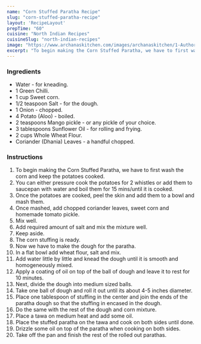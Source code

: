 ---
name: "Corn Stuffed Paratha Recipe"
slug: "corn-stuffed-paratha-recipe"
layout: 'RecipeLayout'
prepTime: "60"
cuisine: "North Indian Recipes"
cuisineSlug: "north-indian-recipes"
image: "https://www.archanaskitchen.com/images/archanaskitchen/1-Author/ruby_pathak-yahoo.com/Corn_Stuffed_Paratha.jpg"
excerpt: "To begin making the Corn Stuffed Paratha, we have to first wash the corn and keep the potatoes cooked"
---

### Ingredients

- Water - for kneading.
- 1 Green Chilli.
- 1 cup Sweet corn.
- 1/2 teaspoon Salt - for the dough.
- 1 Onion - chopped.
- 4 Potato (Aloo) - boiled.
- 2 teaspoons Mango pickle - or any pickle of your choice.
- 3 tablespoons Sunflower Oil - for rolling and frying.
- 2 cups Whole Wheat Flour.
- Coriander (Dhania) Leaves - a handful chopped.

### Instructions

1. To begin making the Corn Stuffed Paratha, we have to first wash the corn and keep the potatoes cooked.
1. You can either pressure cook the potatoes for 2 whistles or add them to saucepan with water and boil them for 15 mins/until it is cooked.
1. Once the potatoes are cooked, peel the skin and add them to a bowl and mash them.
1. Once mashed, add chopped coriander leaves, sweet corn and homemade tomato pickle.
1. Mix well.
1. Add required amount of salt and mix the mixture well.
1. Keep aside.
1. The corn stuffing is ready.
1. Now we have to make the dough for the paratha.
1. In a flat bowl add wheat flour, salt and mix.
1. Add water little by little and knead the dough until it is smooth and homogeneously mixed.
1. Apply a coating of oil on top of the ball of dough and leave it to rest for 10 minutes.
1. Next, divide the dough into medium sized balls.
1. Take one ball of dough and roll it out until its about 4-5 inches diameter.
1.  Place one tablespoon of stuffing in the center and join the ends of the paratha dough so that the stuffing in encased in the dough.
1. Do the same with the rest of the dough and corn mixture.
1. Place a tawa on medium heat and add some oil.
1. Place the stuffed paratha on the tawa and cook on both sides until done.
1. Drizzle some oil on top of the paratha when cooking on both sides.
1. Take off the pan and finish the rest of the rolled out parathas.
